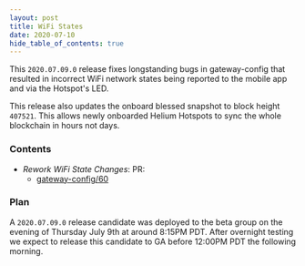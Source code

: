 ```yaml
---
layout: post
title: WiFi States
date: 2020-07-10
hide_table_of_contents: true
---
```


This `2020.07.09.0` release fixes longstanding bugs in gateway-config that resulted in incorrect
WiFi network states being reported to the mobile app and via the Hotspot's LED.

<!--truncate-->

This release also updates the onboard blessed snapshot to block height `407521`. This allows newly
onboarded Helium Hotspots to sync the whole blockchain in hours not days.

### Contents

- _Rework WiFi State Changes_: PR:
  - [gateway-config/60](https://github.com/helium/gateway-config/pull/60)

### Plan

A `2020.07.09.0` release candidate was deployed to the beta group on the evening of Thursday July
9th at around 8:15PM PDT. After overnight testing we expect to release this candidate to GA before
12:00PM PDT the following morning.
